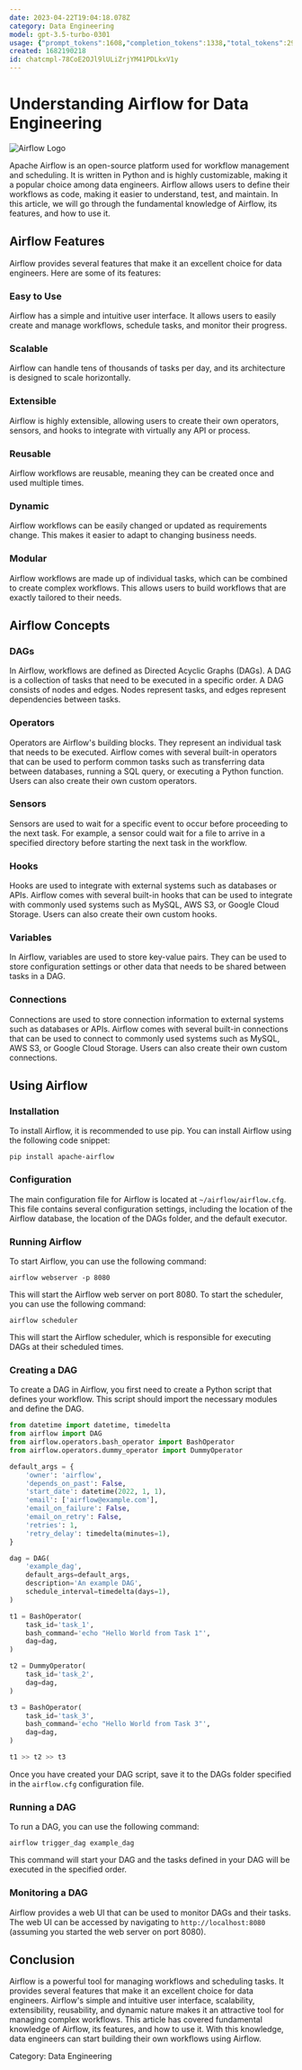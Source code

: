 ```yaml
---
date: 2023-04-22T19:04:18.078Z
category: Data Engineering
model: gpt-3.5-turbo-0301
usage: {"prompt_tokens":1608,"completion_tokens":1338,"total_tokens":2946}
created: 1682190218
id: chatcmpl-78CoE2OJl9lULiZrjYM41PDLkxV1y
---
```


# Understanding Airflow for Data Engineering

![Airflow Logo](https://airflow.apache.org/docs/apache-airflow/stable/_images/pin_large.png)

Apache Airflow is an open-source platform used for workflow management and scheduling. It is written in Python and is highly customizable, making it a popular choice among data engineers. Airflow allows users to define their workflows as code, making it easier to understand, test, and maintain. In this article, we will go through the fundamental knowledge of Airflow, its features, and how to use it.

## Airflow Features

Airflow provides several features that make it an excellent choice for data engineers. Here are some of its features:

### Easy to Use

Airflow has a simple and intuitive user interface. It allows users to easily create and manage workflows, schedule tasks, and monitor their progress.

### Scalable

Airflow can handle tens of thousands of tasks per day, and its architecture is designed to scale horizontally.

### Extensible

Airflow is highly extensible, allowing users to create their own operators, sensors, and hooks to integrate with virtually any API or process.

### Reusable

Airflow workflows are reusable, meaning they can be created once and used multiple times.

### Dynamic

Airflow workflows can be easily changed or updated as requirements change. This makes it easier to adapt to changing business needs.

### Modular

Airflow workflows are made up of individual tasks, which can be combined to create complex workflows. This allows users to build workflows that are exactly tailored to their needs.

## Airflow Concepts

### DAGs

In Airflow, workflows are defined as Directed Acyclic Graphs (DAGs). A DAG is a collection of tasks that need to be executed in a specific order. A DAG consists of nodes and edges. Nodes represent tasks, and edges represent dependencies between tasks.

### Operators

Operators are Airflow's building blocks. They represent an individual task that needs to be executed. Airflow comes with several built-in operators that can be used to perform common tasks such as transferring data between databases, running a SQL query, or executing a Python function. Users can also create their own custom operators.

### Sensors

Sensors are used to wait for a specific event to occur before proceeding to the next task. For example, a sensor could wait for a file to arrive in a specified directory before starting the next task in the workflow.

### Hooks

Hooks are used to integrate with external systems such as databases or APIs. Airflow comes with several built-in hooks that can be used to integrate with commonly used systems such as MySQL, AWS S3, or Google Cloud Storage. Users can also create their own custom hooks.

### Variables

In Airflow, variables are used to store key-value pairs. They can be used to store configuration settings or other data that needs to be shared between tasks in a DAG.

### Connections

Connections are used to store connection information to external systems such as databases or APIs. Airflow comes with several built-in connections that can be used to connect to commonly used systems such as MySQL, AWS S3, or Google Cloud Storage. Users can also create their own custom connections.

## Using Airflow

### Installation

To install Airflow, it is recommended to use pip. You can install Airflow using the following code snippet: 

```
pip install apache-airflow
```

### Configuration

The main configuration file for Airflow is located at `~/airflow/airflow.cfg`. This file contains several configuration settings, including the location of the Airflow database, the location of the DAGs folder, and the default executor.

### Running Airflow

To start Airflow, you can use the following command:

```
airflow webserver -p 8080
```

This will start the Airflow web server on port 8080. To start the scheduler, you can use the following command:

```
airflow scheduler
```

This will start the Airflow scheduler, which is responsible for executing DAGs at their scheduled times.

### Creating a DAG

To create a DAG in Airflow, you first need to create a Python script that defines your workflow. This script should import the necessary modules and define the DAG.

```python
from datetime import datetime, timedelta
from airflow import DAG
from airflow.operators.bash_operator import BashOperator
from airflow.operators.dummy_operator import DummyOperator

default_args = {
    'owner': 'airflow',
    'depends_on_past': False,
    'start_date': datetime(2022, 1, 1),
    'email': ['airflow@example.com'],
    'email_on_failure': False,
    'email_on_retry': False,
    'retries': 1,
    'retry_delay': timedelta(minutes=1),
}

dag = DAG(
    'example_dag',
    default_args=default_args,
    description='An example DAG',
    schedule_interval=timedelta(days=1),
)

t1 = BashOperator(
    task_id='task_1',
    bash_command='echo "Hello World from Task 1"',
    dag=dag,
)

t2 = DummyOperator(
    task_id='task_2',
    dag=dag,
)

t3 = BashOperator(
    task_id='task_3',
    bash_command='echo "Hello World from Task 3"',
    dag=dag,
)

t1 >> t2 >> t3
```

Once you have created your DAG script, save it to the DAGs folder specified in the `airflow.cfg` configuration file.

### Running a DAG

To run a DAG, you can use the following command:

```
airflow trigger_dag example_dag
```

This command will start your DAG and the tasks defined in your DAG will be executed in the specified order.

### Monitoring a DAG

Airflow provides a web UI that can be used to monitor DAGs and their tasks. The web UI can be accessed by navigating to `http://localhost:8080` (assuming you started the web server on port 8080).

## Conclusion

Airflow is a powerful tool for managing workflows and scheduling tasks. It provides several features that make it an excellent choice for data engineers. Airflow's simple and intuitive user interface, scalability, extensibility, reusability, and dynamic nature makes it an attractive tool for managing complex workflows. This article has covered fundamental knowledge of Airflow, its features, and how to use it. With this knowledge, data engineers can start building their own workflows using Airflow.

Category: Data Engineering